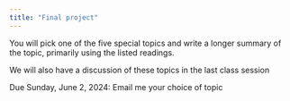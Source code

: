```yaml
---
title: "Final project"
---
```


You will pick one of the five special topics and write a longer summary of the topic, primarily using the listed readings. 

We will also have a discussion of these topics in the last class session

Due Sunday, June 2, 2024: Email me your choice of topic